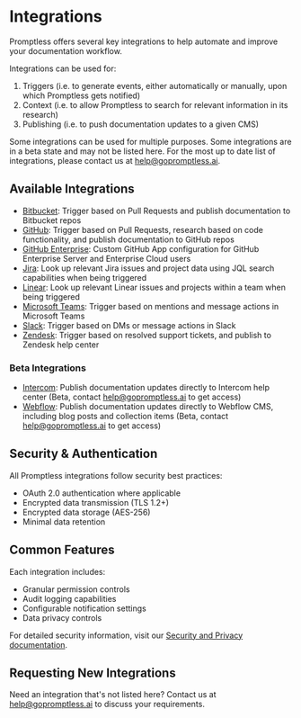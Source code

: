 # Integrations

Promptless offers several key integrations to help automate and improve your documentation workflow. 

Integrations can be used for: 
1. Triggers (i.e. to generate events, either automatically or manually, upon which Promptless gets notified)
2. Context (i.e. to allow Promptless to search for relevant information in its research)
3. Publishing (i.e. to push documentation updates to a given CMS)

Some integrations can be used for multiple purposes. Some integrations are in a beta state and may not be listed here. For the most up to date list of integrations, please contact us at help@gopromptless.ai.

## Available Integrations

- [Bitbucket](/integrations/bitbucket-integration): Trigger based on Pull Requests and publish documentation to Bitbucket repos
- [GitHub](/integrations/github-integration): Trigger based on Pull Requests, research based on code functionality, and publish documentation to GitHub repos
- [GitHub Enterprise](/integrations/github-enterprise-integration): Custom GitHub App configuration for GitHub Enterprise Server and Enterprise Cloud users
- [Jira](/integrations/jira-integration): Look up relevant Jira issues and project data using JQL search capabilities when being triggered
- [Linear](/integrations/linear-integration): Look up relevant Linear issues and projects within a team when being triggered
- [Microsoft Teams](/integrations/microsoft-teams-integration): Trigger based on mentions and message actions in Microsoft Teams
- [Slack](/integrations/slack-integration): Trigger based on DMs or message actions in Slack
- [Zendesk](/integrations/zendesk-integration): Trigger based on resolved support tickets, and publish to Zendesk help center

### Beta Integrations

- [Intercom](/integrations/intercom-integration-(-beta)): Publish documentation updates directly to Intercom help center (Beta, contact help@gopromptless.ai to get access)
- [Webflow](/integrations/webflow-integration-(-beta)): Publish documentation updates directly to Webflow CMS, including blog posts and collection items (Beta, contact help@gopromptless.ai to get access)

## Security & Authentication

All Promptless integrations follow security best practices:
- OAuth 2.0 authentication where applicable
- Encrypted data transmission (TLS 1.2+)
- Encrypted data storage (AES-256)
- Minimal data retention

## Common Features

Each integration includes:
- Granular permission controls
- Audit logging capabilities
- Configurable notification settings
- Data privacy controls

For detailed security information, visit our [Security and Privacy documentation](/security-and-privacy).

## Requesting New Integrations

Need an integration that's not listed here? Contact us at help@gopromptless.ai to discuss your requirements.